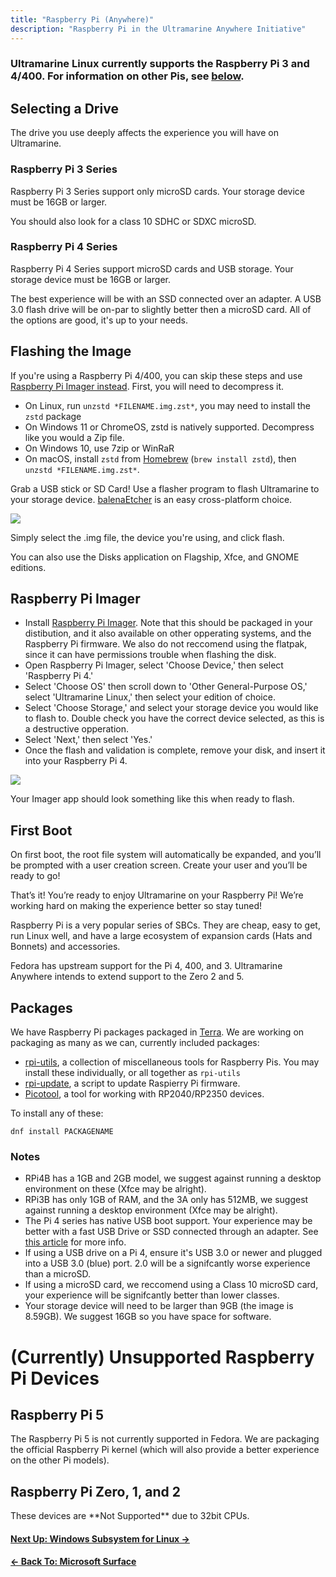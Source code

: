 ```yaml
---
title: "Raspberry Pi (Anywhere)"
description: "Raspberry Pi in the Ultramarine Anywhere Initiative"
---
```



### Ultramarine Linux currently supports the Raspberry Pi 3 and 4/400. For information on other Pis, see [below](/en/anywhere/rpi#raspberry-pi-5).

## Selecting a Drive

The drive you use deeply affects the experience you will have on Ultramarine.

### Raspberry Pi 3 Series

Raspberry Pi 3 Series support only microSD cards. Your storage device must be 16GB or larger.

You should also look for a class 10 SDHC or SDXC microSD.

### Raspberry Pi 4 Series

Raspberry Pi 4 Series support microSD cards and USB storage. Your storage device must be 16GB or larger.

The best experience will be with an SSD connected over an adapter. A USB 3.0 flash drive will be on-par to slightly better then a microSD card. All of the options are good, it's up to your needs.

## Flashing the Image

If you're using a Raspberry Pi 4/400, you can skip these steps and use
[Raspberry Pi Imager instead](/en/anywhere/rpi#raspberry-pi-imager).
First, you will need to decompress it.

- On Linux, run `unzstd *FILENAME.img.zst*`, you may need to install the `zstd` package
- On Windows 11 or ChromeOS, zstd is natively supported. Decompress like you would a Zip file.
- On Windows 10, use 7zip or WinRaR
- On macOS, install `zstd` from [Homebrew](https://brew.sh/) (`brew install zstd`), then `unzstd *FILENAME.img.zst*`.

Grab a USB stick or SD Card! Use a flasher program to flash Ultramarine to your storage device. [balenaEtcher](https://www.balena.io/etcher/) is an easy cross-platform choice.

![](/assets/balenaetcher.png)

Simply select the .img file, the device you're using, and click flash.

You can also use the Disks application on Flagship, Xfce, and GNOME editions.

## Raspberry Pi Imager

- Install [Raspberry Pi Imager](https://www.raspberrypi.com/software/). Note that this should be packaged in your distibution, and it also available on other opperating systems, and the Raspberry Pi firmware. We also do not reccomend using the flatpak, since it can have permissions trouble when flashing the disk.
- Open Raspberry Pi Imager, select 'Choose Device,' then select 'Raspberry Pi 4.'
- Select 'Choose OS' then scroll down to 'Other General-Purpose OS,' select 'Ultramarine Linux,' then select your edition of choice.
- Select 'Choose Storage,' and select your storage device you would like to flash to. Double check you have the correct device selected, as this is a destructive opperation.
- Select 'Next,' then select 'Yes.'
- Once the flash and validation is complete, remove your disk, and insert it into your Raspberry Pi 4.

![](/assets/rpi-imager.png)

Your Imager app should look something like this when ready to flash.

## First Boot

On first boot, the root file system will automatically be expanded, and you’ll be prompted with a user creation screen. Create your user and you’ll be ready to go!

That’s it! You’re ready to enjoy Ultramarine on your Raspberry Pi! We’re working hard on making the experience better so stay tuned!

Raspberry Pi is a very popular series of SBCs. They are cheap, easy to get, run Linux well, and have a large ecosystem of expansion cards (Hats and Bonnets) and accessories.

Fedora has upstream support for the Pi 4, 400, and 3. Ultramarine Anywhere intends to extend support to the Zero 2 and 5.

## Packages

We have Raspberry Pi packages packaged in [Terra](https://terra.fyralabs.com/). We are working on packaging as many as we can, currently included packages:

- [rpi-utils](https://github.com/raspberrypi/utils), a collection of miscellaneous tools for Raspberry Pis. You may install these individually, or all together as `rpi-utils`
- [rpi-update](https://github.com/raspberrypi/rpi-update), a script to update Raspierry Pi firmware.
- [Picotool](https://github.com/raspberrypi/picotool), a tool for working with RP2040/RP2350 devices.

To install any of these:

```
dnf install PACKAGENAME
```

### Notes

- RPi4B has a 1GB and 2GB model, we suggest against running a desktop environment on these (Xfce may be alright).
- RPi3B has only 1GB of RAM, and the 3A only has 512MB, we suggest against running a desktop environment (Xfce may be alright).
- The Pi 4 series has native USB boot support. Your experience may be better with a fast USB Drive or SSD connected through an adapter. See [this article](https://www.raspberrypi.com/documentation/computers/raspberry-pi.html#usb-mass-storage-boot) for more info.
- If using a USB drive on a Pi 4, ensure it's USB 3.0 or newer and plugged into a USB 3.0 (blue) port. 2.0 will be a signifcantly worse experience than a microSD.
- If using a microSD card, we reccomend using a Class 10 microSD card, your experience will be signifcantly better than lower classes.
- Your storage device will need to be larger than 9GB (the image is 8.59GB). We suggest 16GB so you have space for software.

# (Currently) Unsupported Raspberry Pi Devices

## Raspberry Pi 5

The Raspberry Pi 5 is not currently supported in Fedora. We are packaging the official Raspberry Pi kernel (which will also provide a better experience on the other Pi models).

## Raspberry Pi Zero, 1, and 2

<Alert type="info">
  These devices are **Not Supported** due to 32bit CPUs.
</Alert>

#### [Next Up: Windows Subsystem for Linux →](/en/anywhere/wsl)

#### [← Back To: Microsoft Surface](/en/anywhere/surface)

